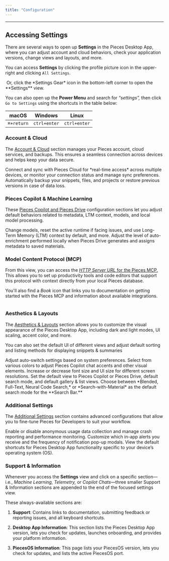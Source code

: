 ```yaml
---
title: "Configuration"
---
```


***

## Accessing Settings

There are several ways to open up **Settings** in the Pieces Desktop App, where you can adjust account and cloud behaviors, check your application versions, change views and layouts, and more.

You can access **Settings** by clicking the profile picture icon in the upper-right and clicking `All Settings`.

<Image src="https://storage.googleapis.com/hashnode_product_documentation_assets/desktop_app_assets/configuration/opening_settings_via_pfp.gif" alt="" align="center" fullwidth="true" />

<Callout type="tip">
  Or, click the *Settings Gear* icon in the bottom-left corner to open the **Settings** view.
</Callout>

You can also open up the **Power Menu** and search for *“settings”,* then click `Go to Settings` using the shortcuts in the table below:

| **macOS**  | **Windows**  | **Linux**    |
| ---------- | ------------ | ------------ |
| `⌘+return` | `ctrl+enter` | `ctrl+enter` |

### Account & Cloud

The [Account & Cloud](https://docs.pieces.app/products/desktop/configuration/account-and-cloud) section manages your Pieces account, cloud services, and backups. This ensures a seamless connection across devices and helps keep your data secure.

<Steps>
  <Step title="Cloud Management">
    Connect and sync with Pieces Cloud for *real-time access* across multiple devices, or monitor your connection status and manage sync preferences.
  </Step>

  <Step title="Database Backups">
    Automatically backup your snippets, files, and projects or restore previous versions in case of data loss.
  </Step>
</Steps>

<Image src="https://storage.googleapis.com/hashnode_product_documentation_assets/desktop_app_assets/settings_with_mcp_update/account_and_cloud.png" alt="" align="center" fullwidth="false" />

### Pieces Copilot & Machine Learning

These [Pieces Copilot and Pieces Drive](https://docs.pieces.app/products/desktop/configuration/copilot-and-machine-learning) configuration sections let you adjust default behaviors related to metadata, LTM context, models, and local model processing.

<Steps>
  <Step title="Runtime">
    Change models, reset the active runtime if facing issues, and use Long-Term Memory (LTM) context by default, and more.
  </Step>

  <Step title="Enrichment">
    Adjust the level of auto-enrichment performed locally when Pieces Drive generates and assigns metadata to saved materials.
  </Step>
</Steps>

<Image src="https://storage.googleapis.com/hashnode_product_documentation_assets/desktop_app_assets/settings_with_mcp_update/copilot_chats.png" alt="" align="center" fullwidth="false" />

### Model Content Protocol (MCP)

From this view, you can access the [*HTTP Server URL* for the Pieces MCP.](https://docs.pieces.app/products/desktop/configuration/mcp) This allows you to set up productivity tools and code editors that support this protocol with context directly from your local Pieces database.

You'll also find a *Book* icon that links you to documentation on getting started with the Pieces MCP and information about available integrations.

<Image src="https://storage.googleapis.com/hashnode_product_documentation_assets/desktop_app_assets/configuration/mcp/model_context_protocol_pfd_settings.png" alt="" align="center" fullwidth="true" />

### Aesthetics & Layouts

The [Aesthetics & Layouts](https://docs.pieces.app/products/desktop/configuration/aesthetics-layout) section allows you to customize the visual appearance of the Pieces Desktop App, including dark and light modes, UI scaling, accent color, and more.

You can also set the default UI of different views and adjust default sorting and listing methods for displaying snippets & summaries

<Steps>
  <Step title="Dark & Light Mode">
    Adjust auto-switch settings based on system preferences.
  </Step>

  <Step title="Accent Colors">
    Select from various colors to adjust Pieces Copilot chat accents and other visual elements.
  </Step>

  <Step title="Font & UI Scaling">
    Increase or decrease font size and UI size for different screen resolutions.
  </Step>

  <Step title="Layout Settings">
    Set the default view to Pieces Copilot or Pieces Drive, default search mode, and default gallery & list views.
  </Step>

  <Step title="Default Search Mode">
    Choose between *Blended, Full-Text, Neural Code Search,* or *Search-with-Material* as the default search mode for the **Search Bar.**
  </Step>
</Steps>

<Image src="https://storage.googleapis.com/hashnode_product_documentation_assets/desktop_app_assets/settings_with_mcp_update/aesthetics_view.png" alt="" align="center" fullwidth="false" />

### Additional Settings

The [Additional Settings](https://docs.pieces.app/products/desktop/configuration/additional-settings) section contains advanced configurations that allow you to fine-tune Pieces for Developers to suit your workflow.

<Steps>
  <Step title="Telemetry & Diagnostics">
    Enable or disable anonymous usage data collection and manage crash reporting and performance monitoring.
  </Step>

  <Step title="Notifications">
    Customize which in-app alerts you receive and the frequency of notification pop-up modals.
  </Step>

  <Step title="Shortcuts">
    View the default shortcuts for Pieces Desktop App functionality specific to your device’s operating system (OS).
  </Step>
</Steps>

<Image src="https://storage.googleapis.com/hashnode_product_documentation_assets/desktop_app_assets/settings_with_mcp_update/telemetry.png" alt="" align="center" fullwidth="false" />

### Support & Information

Whenever you access the **Settings** view and click on a specific section—i.e., *Machine Learning, Telemetry,* or *Copilot Chats*—three smaller Support & Information sections are appended to the end of the focused settings view.

These always-available sections are:

1. **Support**: Contains links to documentation, submitting feedback or reporting issues, and all keyboard shortcuts.

2. **Desktop App Information**: This section lists the Pieces Desktop App version, lets you check for updates, launches onboarding, and provides your platform information.

3. **PiecesOS Information**: This page lists your PiecesOS version, lets you check for updates, and lists the active PiecesOS port.

<Image src="https://storage.googleapis.com/hashnode_product_documentation_assets/desktop_app_assets/settings_with_mcp_update/additional_settings.png" alt="" align="center" fullwidth="false" />
